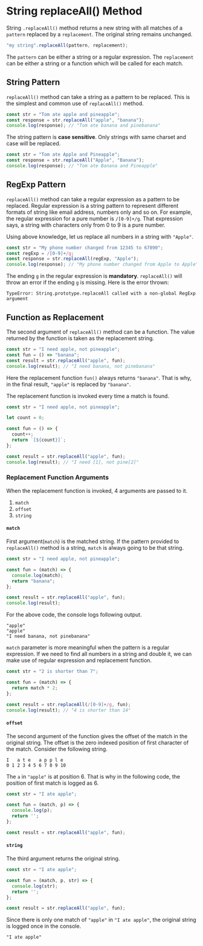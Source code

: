 
<Layout>
<SEO title="String replaceAll() Method" />
<JSLayout>

# String replaceAll() Method

String `.replaceAll()` method returns a new string with all matches of a `pattern` replaced by a `replacement`. The original string remains unchanged.

```javascript
"my string".replaceAll(pattern, replacement);
```

The `pattern` can be either a string or a regular expression. The `replacement` can be either a string or a function which will be called for each match.

## String Pattern

`replaceAll()` method can take a string as a pattern to be replaced. This is the simplest and common use of `replaceAll()` method.

```javascript
const str = "Tom ate apple and pineapple";
const response = str.replaceAll("apple", "banana");
console.log(response); // "Tom ate banana and pinebanana"
```

The string pattern is **case sensitive**. Only strings with same charset and case will be replaced.

```javascript
const str = "Tom ate Apple and Pineapple";
const response = str.replaceAll("Apple", "Banana");
console.log(response); // "Tom ate Banana and Pineapple"
```

## RegExp Pattern

`replaceAll()` method can take a regular expression as a pattern to be replaced. Regular expression is a string pattern to represent different formats of string like email address, numbers only and so on. For example, the regular expression for a pure number is `/[0-9]+/g`. That expression says, a string with characters only from 0 to 9 is a pure number.

Using above knowledge, let us replace all numbers in a string with `"Apple"`.

```javascript
const str = "My phone number changed from 12345 to 67890";
const regExp = /[0-9]+/g;
const response = str.replaceAll(regExp, "Apple");
console.log(response); // "My phone number changed from Apple to Apple"
```

The ending `g` in the regular expression is **mandatory**. `replaceAll()` will throw an error if the ending `g` is missing. Here is the error thrown:

```
TypeError: String.prototype.replaceAll called with a non-global RegExp argument
```

## Function as Replacement

The second argument of `replaceAll()` method can be a function. The value returned by the function is taken as the replacement string.

```javascript
const str = "I need apple, not pineapple";
const fun = () => "banana";
const result = str.replaceAll("apple", fun);
console.log(result); // "I need banana, not pinebanana"
```

Here the replacement function `fun()` always returns `"banana"`. That is why, in the final result, `"apple"` is replaced by `"banana"`.

The replacement function is invoked every time a match is found.

```javascript
const str = "I need apple, not pineapple";

let count = 0;

const fun = () => {
  count++;
  return `[${count}]`;
};

const result = str.replaceAll("apple", fun);
console.log(result); // "I need [1], not pine[2]"
```

### Replacement Function Arguments

When the replacement function is invoked, 4 arguments are passed to it.

1. `match`
2. `offset`
3. `string`

#### `match`

First argument(`match`) is the matched string. If the pattern provided to `replaceAll()` method is a string, `match` is always going to be that string.

```javascript
const str = "I need apple, not pineapple";

const fun = (match) => {
  console.log(match);
  return "banana";
};

const result = str.replaceAll("apple", fun);
console.log(result);
```

For the above code, the console logs following output.

```
"apple"
"apple"
"I need banana, not pinebanana"
```

`match` parameter is more meaningful when the pattern is a regular expression. If we need to find all numbers in a string and double it, we can make use of regular expression and replacement function.

```javascript
const str = "2 is shorter than 7";

const fun = (match) => {
  return match * 2;
};

const result = str.replaceAll(/[0-9]+/g, fun);
console.log(result); // "4 is shorter than 14"
```

#### `offset`

The second argument of the function gives the offset of the match in the original string. The offset is the zero indexed position of first character of the match. Consider the following string.

```
I   a t e   a p p l e
0 1 2 3 4 5 6 7 8 9 10
```

The `a` in `"apple"` is at position 6. That is why in the following code, the position of first match is logged as 6.

```javascript
const str = "I ate apple";

const fun = (match, p) => {
  console.log(p);
  return '';
};

const result = str.replaceAll("apple", fun);
```

#### `string`

The third argument returns the original string.

```javascript
const str = "I ate apple";

const fun = (match, p, str) => {
  console.log(str);
  return '';
};

const result = str.replaceAll("apple", fun);
```

Since there is only one match of `"apple"` in `"I ate apple"`, the original string is logged once in the console.

```
"I ate apple"
```

</JSLayout>
</Layout>
